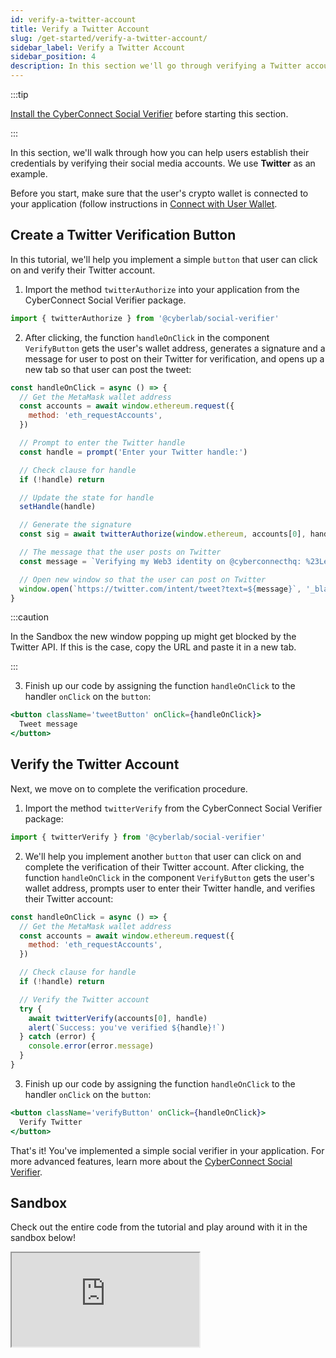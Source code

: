 ```yaml
---
id: verify-a-twitter-account
title: Verify a Twitter Account
slug: /get-started/verify-a-twitter-account/
sidebar_label: Verify a Twitter Account
sidebar_position: 4
description: In this section we'll go through verifying a Twitter account.
---
```


:::tip

[Install the CyberConnect Social Verifier](/V1/get-started/quick-setup/) before starting this section.

:::

In this section, we'll walk through how you can help users establish their credentials by verifying their social media accounts. We use **Twitter** as an example.

Before you start, make sure that the user's crypto wallet is connected to your application (follow instructions in [Connect with User Wallet](/V1/get-started/create-a-connection/).

## Create a Twitter Verification Button

In this tutorial, we'll help you implement a simple `button` that user can click on and verify their Twitter account.

1. Import the method `twitterAuthorize` into your application from the CyberConnect Social Verifier package.

```jsx title="/src/components/TweetButton.tsx"
import { twitterAuthorize } from '@cyberlab/social-verifier'
```

2. After clicking, the function `handleOnClick` in the component `VerifyButton` gets the user's wallet address, generates a signature and a message for user to post on their Twitter for verification, and opens up a new tab so that user can post the tweet:

```jsx title="/src/components/TweetButton.tsx"
const handleOnClick = async () => {
  // Get the MetaMask wallet address
  const accounts = await window.ethereum.request({
    method: 'eth_requestAccounts',
  })

  // Prompt to enter the Twitter handle
  const handle = prompt('Enter your Twitter handle:')

  // Check clause for handle
  if (!handle) return

  // Update the state for handle
  setHandle(handle)

  // Generate the signature
  const sig = await twitterAuthorize(window.ethereum, accounts[0], handle)

  // The message that the user posts on Twitter
  const message = `Verifying my Web3 identity on @cyberconnecthq: %23LetsCyberConnect %0A ${sig}`

  // Open new window so that the user can post on Twitter
  window.open(`https://twitter.com/intent/tweet?text=${message}`, '_blank')
}
```

:::caution

In the Sandbox the new window popping up might get blocked by the Twitter API. If this is the case, copy the URL and paste it in a new tab.

:::

3. Finish up our code by assigning the function `handleOnClick` to the handler `onClick` on the `button`:

```jsx title="/src/components/TweetButton.tsx"
<button className='tweetButton' onClick={handleOnClick}>
  Tweet message
</button>
```

## Verify the Twitter Account

Next, we move on to complete the verification procedure.

1. Import the method `twitterVerify` from the CyberConnect Social Verifier package:

```jsx title="/src/components/VerifyButton.tsx"
import { twitterVerify } from '@cyberlab/social-verifier'
```

2. We'll help you implement another `button` that user can click on and complete the verification of their Twitter account. After clicking, the function `handleOnClick` in the component `VerifyButton` gets the user's wallet address, prompts user to enter their Twitter handle, and verifies their Twitter account:

```jsx title="/src/components/VerifyButton.tsx"
const handleOnClick = async () => {
  // Get the MetaMask wallet address
  const accounts = await window.ethereum.request({
    method: 'eth_requestAccounts',
  })

  // Check clause for handle
  if (!handle) return

  // Verify the Twitter account
  try {
    await twitterVerify(accounts[0], handle)
    alert(`Success: you've verified ${handle}!`)
  } catch (error) {
    console.error(error.message)
  }
}
```

3. Finish up our code by assigning the function `handleOnClick` to the handler `onClick` on the `button`:

```jsx title="/src/components/VerifyButton.tsx"
<button className='verifyButton' onClick={handleOnClick}>
  Verify Twitter
</button>
```

That's it! You've implemented a simple social verifier in your application. For more advanced features, learn more about the [CyberConnect Social Verifier](/V1/cyberconnect-sdk/connect-with-social-verifier/).

## Sandbox

Check out the entire code from the tutorial and play around with it in the sandbox below!

<iframe
  src='https://codesandbox.io/embed/verify-a-twitter-account-d4ddmt?codemirror=1&fontsize=14&hidenavigation=0&theme=dark&runonclick=1&view=split&module=/src/App.tsx,/src/components/ConnectButton.tsx,/src/components/TweetButton.tsx,/src/components/VerifyButton.tsx'
  title='verify-a-twitter-account'
  allow='accelerometer; ambient-light-sensor; camera; encrypted-media; geolocation; gyroscope; hid; microphone; midi; payment; usb; vr; xr-spatial-tracking'
  sandbox='allow-forms allow-modals allow-popups allow-presentation allow-same-origin allow-scripts'
></iframe>
